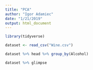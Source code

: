 ```yaml
---
title: "PCA"
author: "Igor Adamiec"
date: "1/21/2019"
output: html_document
---
```


```r
library(tidyverse)
```
```r
dataset <- read_csv("Wine.csv")
```
```r
dataset %>% head %>% group_by(Alcohol)
```

```r
dataset %>% glimpse
```

